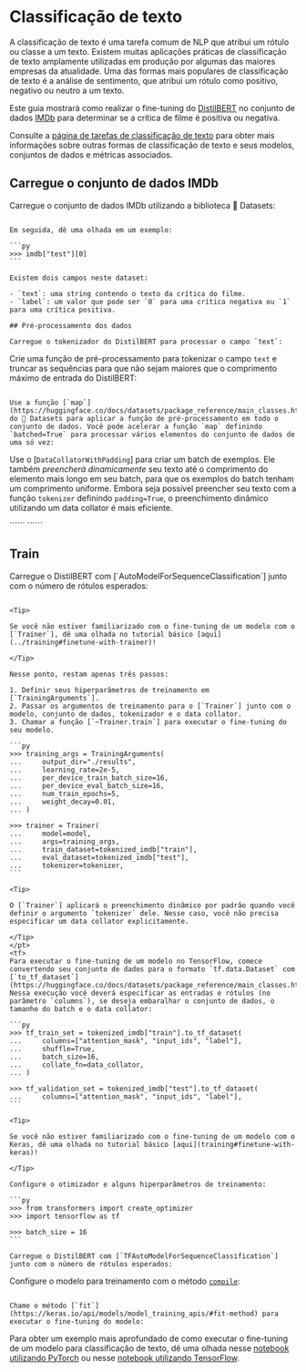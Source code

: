 <!--Copyright 2022 The HuggingFace Team. All rights reserved.

Licensed under the Apache License, Version 2.0 (the "License"); you may not use this file except in compliance with
the License. You may obtain a copy of the License at

http://www.apache.org/licenses/LICENSE-2.0

Unless required by applicable law or agreed to in writing, software distributed under the License is distributed on
an "AS IS" BASIS, WITHOUT WARRANTIES OR CONDITIONS OF ANY KIND, either express or implied. See the License for the
specific language governing permissions and limitations under the License.
-->

# Classificação de texto

<Youtube id="leNG9fN9FQU"/>

A classificação de texto é uma tarefa comum de NLP que atribui um rótulo ou classe a um texto. Existem muitas aplicações práticas de classificação de texto amplamente utilizadas em produção por algumas das maiores empresas da atualidade. Uma das formas mais populares de classificação de texto é a análise de sentimento, que atribui um rótulo como positivo, negativo ou neutro a um texto.

Este guia mostrará como realizar o fine-tuning do [DistilBERT](https://huggingface.co/distilbert-base-uncased) no conjunto de dados [IMDb](https://huggingface.co/datasets/imdb) para determinar se a crítica de filme é positiva ou negativa.

<Tip>

Consulte a [página de tarefas de classificação de texto](https://huggingface.co/tasks/text-classification) para obter mais informações sobre outras formas de classificação de texto e seus modelos, conjuntos de dados e métricas associados.

</Tip>

## Carregue o conjunto de dados IMDb

Carregue o conjunto de dados IMDb utilizando a biblioteca 🤗 Datasets:

``````

Em seguida, dê uma olhada em um exemplo:

```py
>>> imdb["test"][0]
```

Existem dois campos neste dataset:

- `text`: uma string contendo o texto da crítica do filme.
- `label`: um valor que pode ser `0` para uma crítica negativa ou `1` para uma crítica positiva.

## Pré-processamento dos dados

Carregue o tokenizador do DistilBERT para processar o campo `text`:

``````

Crie uma função de pré-processamento para tokenizar o campo `text` e truncar as sequências para que não sejam maiores que o comprimento máximo de entrada do DistilBERT:

``````

Use a função [`map`](https://huggingface.co/docs/datasets/package_reference/main_classes.html#datasets.Dataset.map) do 🤗 Datasets para aplicar a função de pré-processamento em todo o conjunto de dados. Você pode acelerar a função `map` definindo `batched=True` para processar vários elementos do conjunto de dados de uma só vez:

``````

Use o [`DataCollatorWithPadding`] para criar um batch de exemplos. Ele também *preencherá dinamicamente* seu texto até o comprimento do elemento mais longo em seu batch, para que os exemplos do batch tenham um comprimento uniforme. Embora seja possível preencher seu texto com a função `tokenizer` definindo `padding=True`, o preenchimento dinâmico utilizando um data collator é mais eficiente.

<frameworkcontent>
<pt>
``````
</pt>
<tf>
``````
</tf>
</frameworkcontent>

## Train

<frameworkcontent>
<pt>
Carregue o DistilBERT com [`AutoModelForSequenceClassification`] junto com o número de rótulos esperados:

``````

<Tip>

Se você não estiver familiarizado com o fine-tuning de um modelo com o [`Trainer`], dê uma olhada no tutorial básico [aqui](../training#finetune-with-trainer)!

</Tip>

Nesse ponto, restam apenas três passos:

1. Definir seus hiperparâmetros de treinamento em [`TrainingArguments`].
2. Passar os argumentos de treinamento para o [`Trainer`] junto com o modelo, conjunto de dados, tokenizador e o data collator.
3. Chamar a função [`~Trainer.train`] para executar o fine-tuning do seu modelo.

```py
>>> training_args = TrainingArguments(
...     output_dir="./results",
...     learning_rate=2e-5,
...     per_device_train_batch_size=16,
...     per_device_eval_batch_size=16,
...     num_train_epochs=5,
...     weight_decay=0.01,
... )

>>> trainer = Trainer(
...     model=model,
...     args=training_args,
...     train_dataset=tokenized_imdb["train"],
...     eval_dataset=tokenized_imdb["test"],
...     tokenizer=tokenizer,
```

<Tip>

O [`Trainer`] aplicará o preenchimento dinâmico por padrão quando você definir o argumento `tokenizer` dele. Nesse caso, você não precisa especificar um data collator explicitamente.

</Tip>
</pt>
<tf>
Para executar o fine-tuning de um modelo no TensorFlow, comece convertendo seu conjunto de dados para o formato `tf.data.Dataset` com [`to_tf_dataset`](https://huggingface.co/docs/datasets/package_reference/main_classes.html#datasets.Dataset.to_tf_dataset). Nessa execução você deverá especificar as entradas e rótulos (no parâmetro `columns`), se deseja embaralhar o conjunto de dados, o tamanho do batch e o data collator:

```py
>>> tf_train_set = tokenized_imdb["train"].to_tf_dataset(
...     columns=["attention_mask", "input_ids", "label"],
...     shuffle=True,
...     batch_size=16,
...     collate_fn=data_collator,
... )

>>> tf_validation_set = tokenized_imdb["test"].to_tf_dataset(
...     columns=["attention_mask", "input_ids", "label"],
```

<Tip>

Se você não estiver familiarizado com o fine-tuning de um modelo com o Keras, dê uma olhada no tutorial básico [aqui](training#finetune-with-keras)!

</Tip>

Configure o otimizador e alguns hiperparâmetros de treinamento:

```py
>>> from transformers import create_optimizer
>>> import tensorflow as tf

>>> batch_size = 16
```

Carregue o DistilBERT com [`TFAutoModelForSequenceClassification`] junto com o número de rótulos esperados:

``````

Configure o modelo para treinamento com o método [`compile`](https://keras.io/api/models/model_training_apis/#compile-method):

``````

Chame o método [`fit`](https://keras.io/api/models/model_training_apis/#fit-method) para executar o fine-tuning do modelo:

``````
</tf>
</frameworkcontent>

<Tip>

Para obter um exemplo mais aprofundado de como executar o fine-tuning de um modelo para classificação de texto, dê uma olhada nesse [notebook utilizando PyTorch](https://colab.research.google.com/github/huggingface/notebooks/blob/main/examples/text_classification.ipynb) ou nesse [notebook utilizando TensorFlow](https://colab.research.google.com/github/huggingface/notebooks/blob/main/examples/text_classification-tf.ipynb).

</Tip>